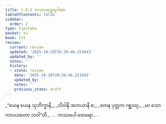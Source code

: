 ```yaml
---
title: 1.9.2 ကဿပတ္ထေရဂါထာ
tableOfContents: false
sidebar:
  order: 2
type: tipitaka
basket: su
book: th1
review:
  current: review
  updated: '2025-10-20T20:39:46.221843'
  updated_by: ''
  notes: ''
  history:
  - state: review
    date: '2025-10-20T20:39:46.221843'
    updated_by: ''
    notes: ''
    previous_state: draft
---
```



<DynamicBreadcrumb />


<ReviewStatus review={frontmatter.review} showDetails={true} />

<HypothesisAnnotation frontmatter={frontmatter} />

<Division number="82" book="th1" e="ch" v="19" p="20">

<Paragraph number="185" type="verses" book="th1">
_“ယေန ယေန သုဘိက္ခာနိ,_  
_သိဝါနိ အဘယာနိ စ;_  
_တေန ပုတ္တက ဂစ္ဆဿု,_  
_မာ သောကာပဟတော ဘဝါ”တိ._  


</Paragraph>
</Division>

<Paragraph number="186" type="center" book="th1">
…  ကဿပေါ ထေရော… .
</Paragraph>